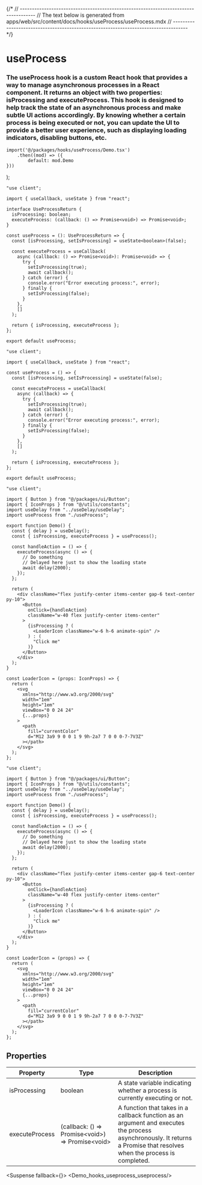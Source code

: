 

{/*
// ------------------------------------------------------------------------------------
//	The text below is generated from apps/web/src/content/docs/hooks/useProcess/useProcess.mdx
// ------------------------------------------------------------------------------------
*/}


<Wrapper>

# useProcess
### The useProcess hook is a custom React hook that provides a way to manage asynchronous processes in a React component. It returns an object with two properties: isProcessing and executeProcess. This hook is designed to help track the state of an asynchronous process and make subtle UI actions accordingly. By knowing whether a certain process is being executed or not, you can update the UI to provide a better user experience, such as displaying loading indicators, disabling buttons, etc.





	import('@/packages/hooks/useProcess/Demo.tsx')
		.then((mod) => ({
			default: mod.Demo
	}))
);


<CodeBlock>
 

```tsx|useProcess
"use client";

import { useCallback, useState } from "react";

interface UseProcessReturn {
  isProcessing: boolean;
  executeProcess: (callback: () => Promise<void>) => Promise<void>;
}

const useProcess = (): UseProcessReturn => {
  const [isProcessing, setIsProcessing] = useState<boolean>(false);

  const executeProcess = useCallback(
    async (callback: () => Promise<void>): Promise<void> => {
      try {
        setIsProcessing(true);
        await callback();
      } catch (error) {
        console.error("Error executing process:", error);
      } finally {
        setIsProcessing(false);
      }
    },
    []
  );

  return { isProcessing, executeProcess };
};

export default useProcess;
```

```jsx|useProcess
"use client";

import { useCallback, useState } from "react";

const useProcess = () => {
  const [isProcessing, setIsProcessing] = useState(false);

  const executeProcess = useCallback(
    async (callback) => {
      try {
        setIsProcessing(true);
        await callback();
      } catch (error) {
        console.error("Error executing process:", error);
      } finally {
        setIsProcessing(false);
      }
    },
    []
  );

  return { isProcessing, executeProcess };
};

export default useProcess;
```

```tsx|Implementation
"use client";

import { Button } from "@/packages/ui/Button";
import { IconProps } from "@/utils/constants";
import useDelay from "../useDelay/useDelay";
import useProcess from "./useProcess";

export function Demo() {
  const { delay } = useDelay();
  const { isProcessing, executeProcess } = useProcess();

  const handleAction = () => {
    executeProcess(async () => {
      // Do something
      // Delayed here just to show the loading state
      await delay(2000);
    });
  };

  return (
    <div className="flex justify-center items-center gap-6 text-center py-10">
      <Button
        onClick={handleAction}
        className="w-40 flex justify-center items-center"
      >
        {isProcessing ? (
          <LoaderIcon className="w-6 h-6 animate-spin" />
        ) : (
          "Click me"
        )}
      </Button>
    </div>
  );
}

const LoaderIcon = (props: IconProps) => {
  return (
    <svg
      xmlns="http://www.w3.org/2000/svg"
      width="1em"
      height="1em"
      viewBox="0 0 24 24"
      {...props}
    >
      <path
        fill="currentColor"
        d="M12 3a9 9 0 0 1 9 9h-2a7 7 0 0 0-7-7V3Z"
      ></path>
    </svg>
  );
};
```
```jsx|Implementation
"use client";

import { Button } from "@/packages/ui/Button";
import { IconProps } from "@/utils/constants";
import useDelay from "../useDelay/useDelay";
import useProcess from "./useProcess";

export function Demo() {
  const { delay } = useDelay();
  const { isProcessing, executeProcess } = useProcess();

  const handleAction = () => {
    executeProcess(async () => {
      // Do something
      // Delayed here just to show the loading state
      await delay(2000);
    });
  };

  return (
    <div className="flex justify-center items-center gap-6 text-center py-10">
      <Button
        onClick={handleAction}
        className="w-40 flex justify-center items-center"
      >
        {isProcessing ? (
          <LoaderIcon className="w-6 h-6 animate-spin" />
        ) : (
          "Click me"
        )}
      </Button>
    </div>
  );
}

const LoaderIcon = (props) => {
  return (
    <svg
      xmlns="http://www.w3.org/2000/svg"
      width="1em"
      height="1em"
      viewBox="0 0 24 24"
      {...props}
    >
      <path
        fill="currentColor"
        d="M12 3a9 9 0 0 1 9 9h-2a7 7 0 0 0-7-7V3Z"
      ></path>
    </svg>
  );
};
```

</CodeBlock>


## Properties

| Property | Type | Description |
| --- | --- | --- |
| isProcessing | boolean | A state variable indicating whether a process is currently executing or not. |
| executeProcess | (callback: () => Promise\<void>) => Promise\<void> | A function that takes in a callback function as an argument and executes the process asynchronously. It returns a Promise that resolves when the process is completed. |


<Suspense fallback={<Skeleton className="h-60 rounded-lg" />}>
<Display>
    <Demo_hooks_useprocess_useprocess/>
</Display>
</Suspense>
</Wrapper>
